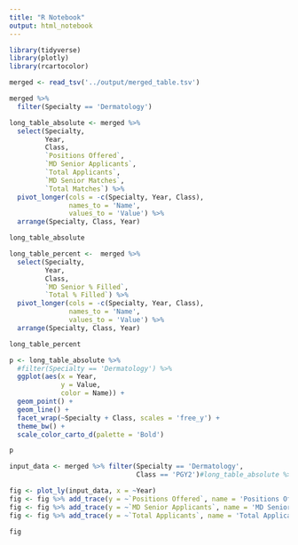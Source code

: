 ```yaml
---
title: "R Notebook"
output: html_notebook
---
```



```r
library(tidyverse)
library(plotly)
library(rcartocolor)
```

```r
merged <- read_tsv('../output/merged_table.tsv')
```

```r
merged %>% 
  filter(Specialty == 'Dermatology') 
```

```r
long_table_absolute <- merged %>% 
  select(Specialty,
         Year,
         Class,
         `Positions Offered`,
         `MD Senior Applicants`,
         `Total Applicants`,
         `MD Senior Matches`,
         `Total Matches`) %>% 
  pivot_longer(cols = -c(Specialty, Year, Class),
               names_to = 'Name',
               values_to = 'Value') %>% 
  arrange(Specialty, Class, Year)

long_table_absolute
```
```r
long_table_percent <-  merged %>% 
  select(Specialty,
         Year,
         Class, 
         `MD Senior % Filled`,
         `Total % Filled`) %>% 
  pivot_longer(cols = -c(Specialty, Year, Class),
               names_to = 'Name',
               values_to = 'Value') %>% 
  arrange(Specialty, Class, Year)

long_table_percent 
```

```r
p <- long_table_absolute %>% 
  #filter(Specialty == 'Dermatology') %>% 
  ggplot(aes(x = Year,
             y = Value,
             color = Name)) +
  geom_point() +
  geom_line() + 
  facet_wrap(~Specialty + Class, scales = 'free_y') +
  theme_bw() +
  scale_color_carto_d(palette = 'Bold') 

p
```

```r
input_data <- merged %>% filter(Specialty == 'Dermatology',
                                Class == 'PGY2')#long_table_absolute %>% filter(Specialty == 'Dermatology')

fig <- plot_ly(input_data, x = ~Year)
fig <- fig %>% add_trace(y = ~`Positions Offered`, name = 'Positions Offered', mode = 'lines+markers')
fig <- fig %>% add_trace(y = ~`MD Senior Applicants`, name = 'MD Senior Applicants', mode = 'lines+markers')
fig <- fig %>% add_trace(y = ~`Total Applicants`, name = 'Total Applicants', mode = 'lines+markers')

fig
```

